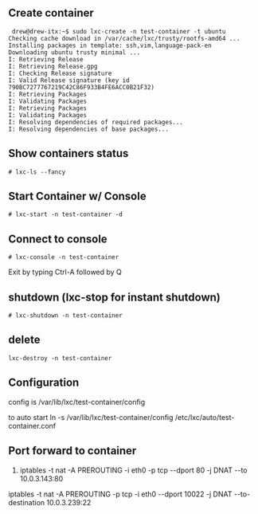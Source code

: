 ==Create container==
<pre> drew@drew-itx:~$ sudo lxc-create -n test-container -t ubuntu
Checking cache download in /var/cache/lxc/trusty/rootfs-amd64 ...
Installing packages in template: ssh,vim,language-pack-en
Downloading ubuntu trusty minimal ...
I: Retrieving Release
I: Retrieving Release.gpg
I: Checking Release signature
I: Valid Release signature (key id 790BC7277767219C42C86F933B4FE6ACC0B21F32)
I: Retrieving Packages
I: Validating Packages
I: Retrieving Packages
I: Validating Packages
I: Resolving dependencies of required packages...
I: Resolving dependencies of base packages...</pre>

==Show containers status==
<pre># lxc-ls --fancy</pre>

==Start Container w/ Console==
<pre># lxc-start -n test-container -d</pre>

==Connect to console==
<pre># lxc-console -n test-container</pre>

Exit by typing Ctrl-A followed by Q

==shutdown (lxc-stop for instant shutdown)==
<pre># lxc-shutdown -n test-container</pre>

==delete==
<pre>lxc-destroy -n test-container</pre>

==Configuration==
config is /var/lib/lxc/test-container/config

to auto start
ln -s /var/lib/lxc/test-container/config /etc/lxc/auto/test-container.conf

==Port forward to container==
# iptables -t nat -A PREROUTING -i eth0 -p tcp --dport 80 -j DNAT --to 10.0.3.143:80
iptables -t nat -A PREROUTING -p tcp -i eth0 --dport 10022 -j DNAT --to-destination 10.0.3.239:22
